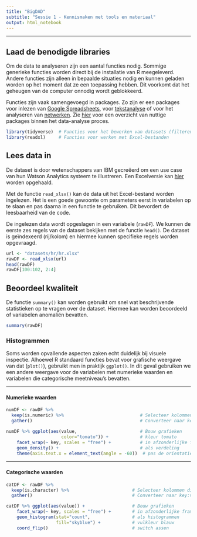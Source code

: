 ```yaml
---
title: "BigDAD"
subtitle: "Sessie 1 - Kennismaken met tools en materiaal"
output: html_notebook
---
```

<hr>
## Laad de benodigde libraries
Om de data te analyseren zijn een aantal functies nodig. Sommige generieke functies worden direct bij de installatie van R meegeleverd. Andere functies zijn alleen in bepaalde situaties nodig en kunnen geladen worden op het moment dat ze een toepassing hebben. Dit voorkomt dat het geheugen van de computer onnodig wordt geblokkeerd.

Functies zijn vaak samengevoegd in packages. Zo zijn er een packages voor inlezen van [Google Spreadsheets](https://github.com/maxconway/gsheet), voor [tekstanalyse](https://www.tidytextmining.com/tidytext.html) of voor het analyseren van [netwerken](http://igraph.org/r/). Zie [hier](Data_Science_With_R_Workflow.pdf) voor een overzicht van nuttige packages binnen het data-analyse proces.

```r
library(tidyverse)  # Functies voor het bewerken van datasets (filteren, transformeren ...)
library(readxl)     # Functies voor werken met Excel-bestanden
```

## Lees data in
De dataset is door wetenschappers van IBM gecreëerd om een use case van hun Watson Analytics systeem te illustreren. Een Excelversie kan [hier](https://www.ibm.com/communities/analytics/watson-analytics-blog/hr-employee-attrition/) worden opgehaald.

Met de functie `read_xlsx()` kan de data uit het Excel-bestand worden ingelezen. Het is een goede gewoonte om parameters eerst in variabelen op te slaan en pas daarna in een functie te gebruiken. Dit bevordert de leesbaarheid van de code.

De ingelezen data wordt opgeslagen in een variabele (`rawDF`). We kunnen de eerste zes regels van de dataset bekijken met de functie `head()`. De dataset is geïndexeerd (rij/kolom) en hiermee kunnen specifieke regels worden opgevraagd.

```r
url <- "datasets/hr/hr.xlsx"
rawDF <- read_xlsx(url)
head(rawDF)
rawDF[100:102, 2:4]
```

## Beoordeel kwaliteit
De functie `summary()` kan worden gebruikt om snel wat beschrijvende statistieken op te vragen over de dataset. Hiermee kan worden beoordeeld of variabelen anomaliën bevatten.

```r
summary(rawDF)
```

### Histogrammen
Soms worden opvallende aspecten zaken echt duidelijk bij visuele inspectie. Alhoewel R standaard functies bevat voor grafische weergave van dat (`plot()`), gebruikt men in praktijk `ggplot()`. In dit geval gebruiken we een andere weergave voor de variabelen met numerieke waarden en variabelen die categorische meetniveau's bevatten.
<hr>

#### Numerieke waarden
```r
numDF <- rawDF %>%
  keep(is.numeric) %>%                             # Selecteer kolommen met numerieke waarden
  gather()                                         # Converteer naar key:value format

numDF %>% ggplot(aes(value,                        # Bouw grafieken
                     color="tomato")) +            # kleur tomato
    facet_wrap(~ key, scales = "free") +           # in afzonderlijke frames
    geom_density() +                               # als verdeling
    theme(axis.text.x = element_text(angle = -60))  # pas de orientatie van de labels op de x-as aan
```
<hr>

#### Categorische waarden

```r
catDF <- rawDF %>%
  keep(is.character) %>%                        # Selecteer kolommen die niet numeriek zijn
  gather()                                      # Converteer naar key:value format

catDF %>% ggplot(aes(value)) +                  # Bouw grafieken
    facet_wrap(~ key, scales = "free") +        # in afzonderlijke frames
    geom_histogram(stat="count",                # als histogrammen
                   fill="skyblue") +            # vulkleur blauw
    coord_flip()                                # switch assen
```

